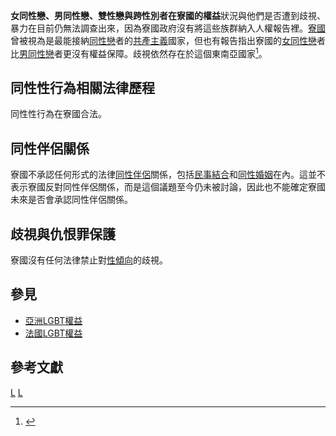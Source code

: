 {{noteTA
|T=zh-cn:老挝LGBT权益; zh-hk:老撾LGBT權益; zh-tw:寮國LGBT權益; zh-sg:寮国LGBT权益;
|G1=Laos
|G2=地名
}}
{{Infobox LGBT rights
| location_header = 寮國
| image        = LGBT flag map of Laos.svg
| caption      = 虹色[[寮國|寮國]]
| legal_status = 合法
| gender_identity_expression = 
| recognition_of_relationships = 無
| adoption     = 不允許
| military     =
| discrimination_protections = 無
}}
'''女同性戀、男同性戀、雙性戀與跨性別者在寮國的權益'''狀況與他們是否遭到歧視、暴力在目前仍無法調查出來，因為寮國政府沒有將這些族群納入人權報告裡。[[寮國|寮國]]曾被視為是最能接納[[同性戀|同性戀]]者的[[共產主義|共產主義]]國家，但也有報告指出寮國的[[女同性戀|女同性戀]]者比[[男同性戀|男同性戀]]者更沒有權益保障。歧視依然存在於這個東南亞國家<ref>{{Cite web|url=http://www.state.gov/g/drl/rls/hrrpt/2008/eap/119045.htm|title=2008 Human Rights Report: Laos|publisher=Bureau of Democracy, Human Rights, and Labor|language=en|date=2009-02-25|accessdate=2011-06-25|archive-url=https://web.archive.org/web/20090226175604/http://www.state.gov/g/drl/rls/hrrpt/2008/eap/119045.htm|archive-date=2009-02-26|dead-url=yes}}</ref>。

== 同性性行為相關法律歷程 ==
同性性行為在寮國合法。

== 同性伴侶關係 ==
寮國不承認任何形式的法律[[同性伴侶|同性伴侶]]關係，包括[[民事結合|民事結合]]和[[同性婚姻|同性婚姻]]在內。這並不表示寮國反對同性伴侶關係，而是這個議題至今仍未被討論，因此也不能確定寮國未來是否會承認同性伴侶關係。

== 歧視與仇恨罪保護 ==
寮國沒有任何法律禁止對[[性傾向|性傾向]]的歧視。

== 參見 ==
{{Portal|LGBT}}
* [[亞洲LGBT權益|亞洲LGBT權益]]
* [[法國LGBT權益|法國LGBT權益]]

== 參考文獻 ==
{{reflist}} 
{{LGBT-stub}}
{{亚洲题目|LGBT權益}}
[[Category:亚洲各国LGBT权益|L]]
[[Category:寮國人權|L]]
